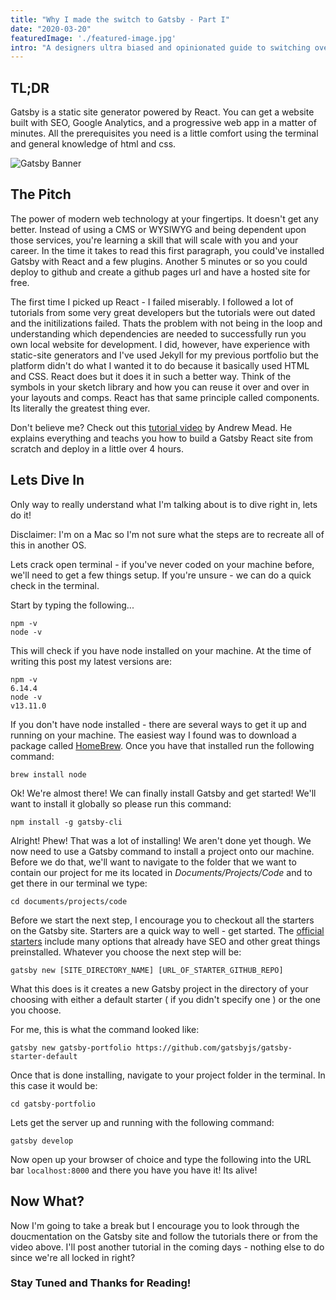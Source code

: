 ```yaml
---
title: "Why I made the switch to Gatsby - Part I"
date: "2020-03-20"
featuredImage: './featured-image.jpg'
intro: "A designers ultra biased and opinionated guide to switching over to Gatsby and React. If you want to level up your front end knowledge as a designer - this is the way to do it!"
---
```

## TL;DR
Gatsby is a static site generator powered by React. You can get a website built with SEO, Google Analytics, and a progressive web app in a matter of minutes. All the prerequisites you need is a little comfort using the terminal and general knowledge of html and css.

![Gatsby Banner](./featured-image.jpg)

## The Pitch
The power of modern web technology at your fingertips. It doesn't get any better. Instead of using a CMS or WYSIWYG and being dependent upon those services, you're learning a skill that will scale with you and your career. In the time it takes to read this first paragraph, you could've installed Gatsby with React and a few plugins. Another 5 minutes or so you could deploy to github and create a github pages url and have a hosted site for free.

The first time I picked up React - I failed miserably. I followed a lot of tutorials from some very great developers but the tutorials were out dated and the initilizations failed. Thats the problem with not being in the loop and understanding which dependencies are needed to successfully run you own local website for development. I did, however, have experience with static-site generators and I've used Jekyll for my previous portfolio but the platform didn't do what I wanted it to do because it basically used HTML and CSS. React does but it does it in such a better way. Think of the symbols in your sketch library and how you can reuse it over and over in your layouts and comps. React has that same principle called components. Its literally the greatest thing ever. 

Don't believe me? Check out this [tutorial video](https://www.youtube.com/watch?v=8t0vNu2fCCM&t=10173s) by Andrew Mead. He explains everything and teachs you how to build a Gatsby React site from scratch and deploy in a little over 4 hours.

## Lets Dive In
Only way to really understand what I'm talking about is to dive right in, lets do it!

Disclaimer: I'm on a Mac so I'm not sure what the steps are to recreate all of this in another OS.

Lets crack open terminal - if you've never coded on your machine before, we'll need to get a few things setup.
If you're unsure - we can do a quick check in the terminal. 

Start by typing the following...

```
npm -v
node -v
```

This will check if you have node installed on your machine. At the time of writing this post my latest versions are:

```
npm -v
6.14.4
node -v
v13.11.0
```

If you don't have node installed - there are several ways to get it up and running on your machine. The easiest way I found was to download a package called [HomeBrew](https://brew.sh/). 
Once you have that installed run the following command:

```
brew install node
```

Ok! We're almost there! We can finally install Gatsby and get started! We'll want to install it globally so please run this command:

```
npm install -g gatsby-cli
```

Alright! Phew! That was a lot of installing! We aren't done yet though. We now need to use a Gatsby command to install a project onto our machine. Before we do that, we'll want to navigate to the folder that we want to contain our project for me its located in _Documents/Projects/Code_ and to get there in our terminal we type:

```
cd documents/projects/code
```

Before we start the next step, I encourage you to checkout all the starters on the Gatsby site. Starters are a quick way to well - get started. The [official starters](https://www.gatsbyjs.org/docs/starters/#official-starters) include many options that already have SEO and other great things preinstalled. Whatever you choose the next step will be:

```
gatsby new [SITE_DIRECTORY_NAME] [URL_OF_STARTER_GITHUB_REPO]
```

What this does is it creates a new Gatsby project in the directory of your choosing with either a default starter ( if you didn't specify one ) or the one you choose.

For me, this is what the command looked like:

```
gatsby new gatsby-portfolio https://github.com/gatsbyjs/gatsby-starter-default
```

Once that is done installing, navigate to your project folder in the terminal. In this case it would be:

```
cd gatsby-portfolio
```

Lets get the server up and running with the following command:

```
gatsby develop
```

Now open up your browser of choice and type the following into the URL bar `localhost:8000` and there you have you have it! Its alive!

## Now What?

Now I'm going to take a break but I encourage you to look through the doucmentation on the Gatsby site and follow the tutorials there or from the video above. I'll post another tutorial in the coming days - nothing else to do since we're all locked in right?

### Stay Tuned and Thanks for Reading!
